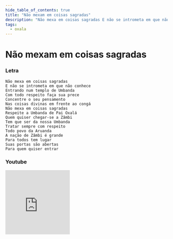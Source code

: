 ```yaml
---
hide_table_of_contents: true
title: "Não mexam em coisas sagradas"
description: "Não mexa em coisas sagradas E não se intrometa em que não conhece Entrando num templo de Umbanda Com todo respeito faça sua prece Concentre o seu pensamento Nas coisas divinas em frente ao congá Não mexa em coisas sagradas Respeite a Umbanda de Pai Oxalá Quem quiser chegar-se a Zâmbi Tem que ser da nossa Umbanda Tratar sempre com respeito Todo povo da Aruanda A nação de Zâmbi é grande Para todos tem lugar Suas portas são abertas Para quem quiser entrar"
tags:
  - oxala
---
```


# Não mexam em coisas sagradas

### Letra

```text
Não mexa em coisas sagradas
E não se intrometa em que não conhece
Entrando num templo de Umbanda
Com todo respeito faça sua prece
Concentre o seu pensamento
Nas coisas divinas em frente ao congá
Não mexa em coisas sagradas
Respeite a Umbanda de Pai Oxalá
Quem quiser chegar-se a Zâmbi
Tem que ser da nossa Umbanda
Tratar sempre com respeito
Todo povo da Aruanda
A nação de Zâmbi é grande
Para todos tem lugar
Suas portas são abertas
Para quem quiser entrar
```

### Youtube

<iframe
  width="200"
  height="200"
  src="https://www.youtube.com/embed/PpqznZ9Lk2s"
  title="YouTube video player"
  frameborder="0"
  allow="accelerometer; autoplay; clipboard-write; encrypted-media; gyroscope; picture-in-picture; web-share"
  referrerpolicy="strict-origin-when-cross-origin"
  allowfullscreen
></iframe>